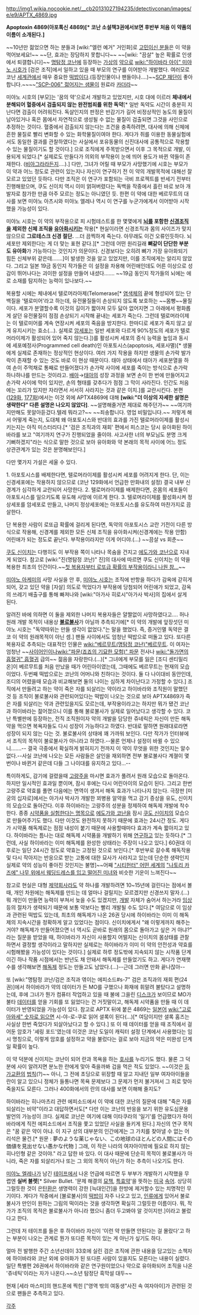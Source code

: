 http://img1.wikia.nocookie.net/__cb20131027194235/detectivconan/images/e/e9/APTX_4869.jpg

'''Apoptoxin 4869(아포톡신 4869)[* 코난 소설책3권에서보면 후반부 처음 이 약품의 이름이 소개된다.]'''

~~10년만 젊었으면 하는 분들과 [wiki:"엘런 예거" 거인화]로 [http://bbs2.ruliweb.daum.net/gaia/do/ruliweb/family/217/read?articleId=17611297&bbsId=G005&itemId=64&pageIndex=1 고민이신 분들]은 이 약을 먹어보세요!~~ ~~단, 효과는 장담하지 못합니다~~ ~~[wiki: "끔살" 높은 확률로 인생에서 퇴갤합니다]~~
[[명탐정 코난]]에 등장하는 [[가상]]의 [[약]]으로 [[wiki:"하이바라 아이" 미야노 시호]]가 [검은 조직]에서 일하고 있을 때 부모의 연구를 이어받아 개발했다. 여러모로 코난 [[세계관]]에서 매우 중요한 [[떡밥]]이다.(등장인물이나 팬들이나….)~~[[SCP 재단]]이 좋아합니다.~~~~[["SCP-006" 젊어지는 샘물]]이 원료라 [[카더라]]~~

미야노 시호의 [부모]는 '꿈의 약'으로서 개발하고 있었지만, 시호 대에 이르러 '''체내에서 분해되어 혈중에서 검출되지 않는 완전범죄를 위한 독약'''[* 일반 독약도 시간이 충분히 지난다면 검출이 어려워진다. 독살인지의 판정은 반감기가 길어 비정상적인 농도의 물질이 남아있거나 혹은 몸에서 자연적으로 생성될 수 없는 물질이 검출되면 그것을 사인으로 추정하는 것이다. 혈중에서 검출되지 않는다는 조건을 충족하려면, 대사에 의해 신체에 흔한 물질로 빨리 변화할 수 있는 화학물질이여야 한다. 게다가 쥐를 이용한 동물실험에서도 동일한 결과를 관찰하였다는 사실에서 포유동물의 신진대사에 공통적으로 작용할 수 있는 물질이기도 할 것이다.] 으로 조직에게 주목받으면서 이후 그 목적으로 개발, 이용되게 되었다.[* 실제로도 만들다가 의외의 부작용이 눈에 띄어 용도가 바뀐 약들이 존재한다. ([[비아그라]]라든지….).] 다만, 그녀가 어릴 때 부모가 사망했기에 시호는 부모가 이 약과 어느 정도로 관련이 있는지나 자신이 연구하기 전 이 약의 개발목적에 대해선 잘 모르고 있었던 듯하다. 다만 조직은 이 연구가 포함되는 극비 프로젝트를 반세기 전부터 진행해왔으며, 쿠도 신이치 역시 이미 얽혀버렸다는 독백을 작중에서 흘린 바로 보아 개발자로 참가한 만큼 아주 모르는 정도는 아니였던 듯. 한편 이 약에 대한 베르무트의 대사를 보면 미야노 아츠시와 미야노 엘레나 역시 이 연구를 누군가에게서 이어받아 시작했을 가능성이 있다.

미야노 시호는 이 약의 부작용으로 피 시험테스트를 한 몇몇에게 '''[[뇌]]를 포함한 [[신경조직]]을 제외한 신체 조직을 [[유아]]화시키는''' 작용[* 현실이라면 신경조직과 몸의 사이즈가 맞지 않으므로 '''그로테스크 신경 절단.''' …더 끔찍하게 죽는다. 아무래도 이건 오류인듯하다. 뇌세포만 제외한다는 게 더 맞는 표현 같다.][* 그런데 어떤 원리길래 '''뼈같이 단단한 부분도 유아화'''가 가능하다는 것인지가 의문이다. 신경보다는 오히려 뼈가 가장 유아화되기 힘든 신체부위 같은데…….]이 발생한 것을 알고 있었지만, 이를 조직에게는 알리지 않았다. 그리고 일본 19금 동인지 작가들은 이 설정을 차용해 어린애인데도 어른 이상으로 성감이 뛰어나다는 괴이한 설정을 만들어 내셨다……. ~~19금 동인지 작가들의 뇌에는 에로 소재를 탐지하는 능력이 있나보다.~~

복용할 시에는 체내에서 텔로머라아제(Telomerase[* [[염색체]]의 끝에 형성되어 있는 단백질을 '텔로미어'라고 하는데, 유전물질들이 손상되지 않도록 보호하는 ~~몸빵~~물질이다. 세포가 분열할수록 이것의 길이가 짧아져 모두 닳아 없어지면 그 아래에서 평화롭게 살던 유전물질이 점점 손상되기 시작해 끝내는 세포가 죽는다. 그런데 텔로머라이제는 이 텔로미어를 계속 연장시켜 세포의 죽음을 방지한다. 한마디로 세포가 죽지 않고 살게 유지시키는 효소(…). 실제로 [[암]]세포는 일반 세포와 다르게 90%정도의 세포가 텔로머라이제가 활성되어 있어 죽지 않는다.])를 활성시켜 세포의 증식 능력을 높임과 동시에 세포예정사(Programmed cell death)인 아포토시스(apoptosis, 세포사멸)[* 생물에게 실제로 존재하는 정상적인 현상이다. 여러 가지 작용을 하지만 생물의 손가락 발가락이 존재할 수 있는 것도 바로 이 현상 때문이다. 태아 상태에서 태아가 세포분열을 하여 손이 주먹채로 통째로 만들어졌다가 손가락 사이에 세포를 죽이는 방식으로 손가락 하나하나를 만드는 것이라고. [[배아]]→[[태아]]의 성장 과정을 보면 손이 한 번에 만들어지고 손가락 사이에 막이 있지만, 손의 형태를 갖추다가 점점 그 막이 사라진다. 인간도 처음에는 꼬리가 있지만 자라면서 서서히 사라지는 것과 같은 이치.]를 교란시킨다. 본편([[명탐정 코난/검은 조직과 엮이는 에피소드#s-6|129화]], [[명탐정 코난/검은 조직과 엮이는 에피소드#s-7|177화]])에서는 이것 외에 APTX4869에 대해 '''[wiki:"더 이상의 자세한 설명은 생략한다" 다른 설명은 나오지 않았다]'''. ~~설명해줄거면 제대로 해주던가~~ ~~여기까지만해도 못알아듣겄다.텔레 뭐라고?~~ ~~죄송합니다. 영업 비밀입니다.~~ 저렇게 해서 어떻게 죽는지, 도대체 왜 아포토시스와 반대의 효과를 가진 텔로머라이제를 활성시키는지는 아직 미스터리다.[* '검은 조직과의 재회' 편에서 피스코는 당시 유아화된 하이바라를 보고 "여기까지 연구가 진행되었을 줄이야. 사고사한 너의 부모님도 분명 크게 기뻐하겠지"라는 식으로 말한 것으로 보아 유아화와 약 본래의 목적 사이에 어느 정도 상관관계가 있는 것은 분명해보인다.]

다만 몇가지 가설은 세울 수 있다. 

1. 아포토시스를 배제한다면, 텔로머라이제를 활성시켜 세포를 어려지게 한다. 단, 이는 신경세포에는 작용하지 않으므로 (코난 129화에서 언급한 만화내의 설정) 결국 내부 신경계가 심각하게 교란되어 사망한다. 
2. 텔로머라이제를 배제한다면, 온몸의 세포들이 아포토시스를 일으키도록 유도해 사망에 이르게 한다. 
3. 텔로머라이제를 활성화시켜 정상세포를 암세포로 만들고, 나머지 정상세포에는 아포토시스를 유도하여 마찬가지로 끔살한다.

단 복용한 사람이 로또급 확률에 걸리게 된다면, 독약의 아포토시스 교란 기전이 다른 방식으로 작용해, 신경계를 제외한 모든 신체 조직을 유아화시켜(신경계에는 작용 안함) 어린애가 되는 정도로 끝난다. 부작용이라지만 이게 어디야.(…) ~~끔살 vs 회춘~~

[[쿠도 신이치]]는 다행히도 이 부작용 쪽이 나타나 목숨을 건지고 [[에도가와 코난]]으로 지내게 되었다. 참고로 [wiki:"진(명탐정 코난)" 진]의 대사에 따르면 쿠도 신이치는 이 약을 복용한 최초의 인간이다.~~[[주인공 보정|첫 복용자부터 로또급 확률의 부작용이라니 나원 참...]]~~

[[미야노 아케미]]의 사망 사실을 안 후, [[미야노 시호]]는 조직에 반항을 하다가 감옥에 갇히게 되어, 갖고 있던 약을 [자살] 의도로 먹었다가 부작용에 당첨되어 어린애가 되었고, 감옥의 쓰레기 배출구를 통해 빠져나와 [wiki:"아가사 히로시"아가사 박사]의 집에서 살게 된다.

알려진 바에 의하면 이 둘을 제외한 나머지 복용자들은 얄짤없이 사망하였다고…. 허나 원래 개발 목적이 내용상 '''[[불로불사]]'''가 아닐까 추측되기에[* 이 약의 개발에 앞장섯던 미야노 시호는 "독약따위는 만들 생각이 없었다."는 말을 했었다. 즉, 증거인멸 독약은 결코 이 약의 원래목적이 아닌 셈.] 팬들 사이에서도 엄청난 떡밥으로 떠돌고 있다. 또다른 복용자로 추측되는 대표적인 인물은 [[wiki:"베르무트(명탐정 코난)"베르무트]]. 이 여자는 엄청난 ~~[[사이어인]]이나[[wiki:"파문(죠죠의 기묘한 모험)" 파문]] 전사나 [[wiki:"돌가면의 흡혈귀" 흡혈귀]] 급의~~ 젊음을 자랑한다.(…)[* 그녀에게 부모를 잃은 [조디 센티밀리온]이 베르무트를 처음 만났을 때가 어린아이였는데, 그때에도 베르무트는 현재의 모습이었다. 두번째 떡밥으로는 코난의 어머니와 친하다는 것이다. 둘 다 나이대비 동안인데, 조디의 어렸을때 모습과 비교해보면 둘의 나이는 심하게 차이난다고 가정할 수 있다.] 조직에서 만들려고 하는 약이 죽은 자를 되살리는 약이라고 하이바라와 조직원이 말했던 것 등 조직이 불로불사와 관련되어있다는 떡밥이 나오는 것으로 보아 APTX4869가 죽은 자를 되살리는 약과 관련있을지도 모르는데, 부작용이라고는 하지만 뭐가 됐건 코난과 하이바라는 젊어졌으니 이를 통해 불로불사가 실제로 일어났다고 생각할 수 있다. 코난 특별판에 등장하는, 전직 조직원이자 약의 개발을 담당한 쥬네릭은 자신이 만든 해독약을 먹으면 복욕자들도 다시 성장이 가능하다고 하였다. 반대로 말하면 원래대로라면 성장이 되지 않는 다는 것. 불로불사의 상태에 꽤 가까워 보인다. 다만 작가가 인터뷰에서 조직의 목적이 불로불사가 아니라고 하였다.--물론 언제나 설정이 바뀔 수 있으니…….-- 결국 극중에서 확실하게 밝혀지기 전까지 이 약이 무엇을 위한 것인지는 알수 없다.--사실 코난에 나오는 모든 사람들은 살인을 재외하면 전부 불로불사다 계졀이 몇번이나 바뀐거 같은데 다들 그 나이대를 유지하고 있다...--

특이하게도, 감기에 걸렸을때 [[고량주]]을 마시면 효과가 풀려서 원래 모습으로 돌아온다. 하지만 일시적인 효과일 뿐이며, 잠시 후에는 다시 어린아이의 모습이 된다. 그리고 한번 고량주로 약효를 풀면 다음에는 면역이 생겨서 해독 효과가 나타나지 않는다. 극장판 [미궁의 십자로]에서는 아가사 박사가 개발한 꾀병용 알약을 먹고 감기 증상을 유도, 신이치의 모습으로 돌아간다. 이후 하이바라는 고량주의 성분을 정제하여 해독제 개발에 착수한다. 종종 [[모르모트|시약품을 실험한다는 명목]]으로 [[에도가와 코난]]을 잠시 [[쿠도 신이치]]의 모습으로 만들어주기도 했다. 다만 이것도 완전하지 못하기 때문에 효과는 24시간 정도. 게다가 시약품 해독제로는 점점 내성이 붙기 때문에 사용할때마다 효과가 계속 짧아지고 있다. 하이바라는 틈나는 대로 해독제 시약품을 개발하기 위해 [[연구]]하고 있는 듯하다.[* 그런데, 사실 하이바라는 이미 해독제를 완성한 상태라는 주장이 나오고 있다.] 60권대 이후로는 일단 24시간 정도로 약효는 고정된 것으로 보인다.[* 후반부로 갈수록 해독작용 및 다시 작아지는 반응으로 받는 고통에 대한 묘사가 사라지고 있는데 단순한 생략인지 실제로 약의 성능이 좋아진 것인지는 불명]~~어째 [["시티헌터" 어떤 세계]]의 [["나토리 카즈에" 나무 위에서 웨딩드레스를 입고 떨어진 미녀]]와 비슷한 기운이 느껴진다~~

참고로 현실은 대형 [[제약회사]]라도 약 하나를 개발하려면 10~15년에 걸린다는 점에서 볼 때, 개인 차원에는 해독제를 만드는 데 얼마나 걸릴지는 모르겠지만 신경쓰지 말자.(…)  뭐 개인이 만들면 능력이 부쳐서 늦을 수도 있겠지만, [[개발]] 자체가 숨어서 하는거라 [[임상]] 등의 절차가 생략되기 때문에 보통 약보다는 빨리 개발될 수도 있다.[* 여담으로 이 임상과 관련된 떡밥도 있는데, 최초의 해독제가 나온 26권 당시에 하이바라는 이미 이 해독제의 지속시간을 정확하게 알고 있었다는 점이다. 신이치에게서 "왜 이렇게까지 해주는거야? 해독제가 만들어졌으면 너 역시도 곧바로 원래의 몸으로 돌아가고 싶은 거 아냐?" 라는 질문을 받았을 때, 하이바라가 자신이 사용할지 어떨지는 신이치의 몸상태를 관찰하면서 결정할 생각이라고 말하지만 실제로는 하이바라가 이미 이 약의 안전성과 약효를 시험해봤을 가능성이 있다는 것이다.]  실제로 하루 정도밖에 지속되지 않는 시작품 단계이긴 하나 작품 시점에서는 반년도 채 안돼서 해독제를 만들었기도 하고. 게다가 연재햇수를 생각해보면 [[해독제]] 정도는 만들고도 남았다.(…)--근데 그러면 만화 끝나잖아--

또 [wiki:"명탐정 코난/검은 조직과 엮이는 에피소드#s-7" 검은 조직과의 재회 편(24권)]에서 하이바라가 약의 데이터가 든 MO를 구했으나 화재에 휘말려 불탔다고 설명하는데, 후에 그녀가 뭔가 컴퓨터 작업하고 있을 때 불에 그을린 [[디스크]]가 보이므로 MO가 불타 [[데이터]]를 얻을 기회를 또 잃었다는 건 거짓말이고, 해독제 시약품을 만들 때 이 데이터가 반영되었을 가능성이 있다. 참고로 APTX 뒤에 붙은 4869는 [[일본어]] [[wiki:"고로아와세" 숫자로 읽으면]] 시-야-로-쿠로 읽어 셜록이 된다(…)[* 여담이지만 셜록 홈즈는 사실상 한번 죽었다가 되살아났다고 할 수 있다.] 또 이 때 데이터를 얻을 때 조직에서 걸어둔 암호가 '셰링 포드'였는데 이것은 코난 도일이 캐릭터 설정 단계에서 사용했다는 임시 명칭으로, 이렇게 암호를 설정하고 약을 불렀다는 걸로 보아 지금의 약은 미완성 단계일 확률이 높다.

이 약 덕분에 신이치는 코난이 되어 란과 목욕을 하는 [[호사]]를 누리기도 했다. 물론 그 덕분에 사이 알려지면 분노한 란에게 맞아 죽을까봐 겁을 먹은 적도 있었다. ~~이것은 [[등가교환]]의 [[법칙]](?)~~ 아니, 그 전에 초딩으로 위장할 때 알고 지내던 일부 여자아이들을 란이 알고 있으니 정체가 들통나면 목욕 문제보다 그 문제가 먼저 불거져서 그 죄로 맞아죽을지도 모른다. 그러나 400화에서의 란의 대사를 보면 이해해 줄지도?

하이바라는 히나마츠리 관련 에피소드에서 이 약에 대한 코난의 질문에 대해 "죽은 자를 되살리는 비약"이라고 대답하면서도[* 다만 이는 코난의 반응을 보기 위한 유도심문용 발언의 가능성이 크다. 실제로 코난은 여기에 대해 이타쿠라의 '일기'를 언급했다가 하이바라에게 직전 에피소드에서 조직을 쫓고 있었단 사실을 들키게 된다.] 자신의 연구 목적은 "꿈 같은 약이 아냐. 이 지구 상의 대부분의 인간에게는 그 가치를 찾아낼 수 없는 어리석은 물건.[* 원문 : 夢のような薬じゃない、この地球のほとんどの人間にはその価値を見出せない愚かな代物 ] 그래, 이 작은 나라의 여자아이밖에 필요로 하지 않는 히나인형 같은 것이야." 라고 답한 바 있다. 이 대사 때문에 단순히 목적이 불로불사가 아니라, 죽은 자를 되살리거나 또는 그 외의 목적이 아닌가 하는 추측이 나오기도 한다. 

[[미야노 엘레나]]가 남긴 [[테이프]]에서 나온 언급에 따르면 두 부부가 개발하기 시작했을 무렵엔 '''실버 불렛'''[* Silver Bullet. '문제 해결의 [[묘책]], [[특효약]]'을 뜻하는 [[미국]] [[속어]]. 상당히 그럴듯한 것이 은[[탄환]]은 생명력이 강한 [늑대인간]을 한방에 제거할수 있는 치명적인 무기이다. 게다가 작중에서 [불로불사]의 [[떡밥]]이 자주 나오고 있고, [[인류]]에게 있어서 불로불사가 만인이 원하는 그림의 떡이라는 것을 생각하면 확실히 그럴듯한 이름이다. 뭐, 작가가 조직의 목적은 불로불사가 아니라 했으니 좀더 두고봐야 알 것이지만.]이라고 불렀다고 한다. 

그런데 저 테이프를 들은 후 하이바라 자신이 '이런 약 만들면 안된다는 걸 몰랐다'고 하는 부분이 나오는 관계로 뭔가 또다른 목적이 있는 게 아닌가 싶기도 하다.

얼마 전 발행한 주간 소년선데이 33호에 실린 검은 조직에 관한 내용을 담고있는 소책자에 하이바라와 코난 외에 유아화가 된 또다른 사람이 있을지도 모른다는 내용이 실렸다. 일단 특별편 26권에서 하이바라와 같은 연구원이었으나 약으로 유아화되어 조직을 나온 '쥬네틱'이라는 자가 나온다.~~소년 탐정단 흑막설 대두~~

현재 [세라 마스미]의 핸드폰에 찍힌 ["영역 밖의 여동생"사진 속 여자아이]가 관련된 것으로 팬들은 추측하고 있다.

[[각주]]
